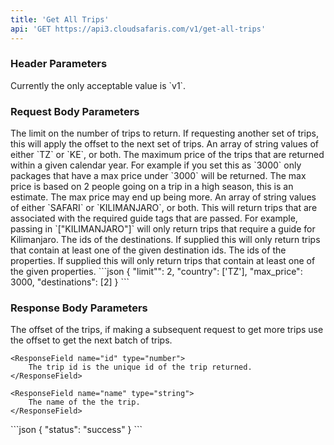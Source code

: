 ```yaml
---
title: 'Get All Trips'
api: 'GET https://api3.cloudsafaris.com/v1/get-all-trips'
---
```


### Header Parameters
<ParamField header="CloudSafaris-API-Version" type="string" default="v1">
  Currently the only acceptable value is `v1`.
</ParamField>

### Request Body Parameters

<ParamField body="limit" type="number" default={200}>
  The limit on the number of trips to return.
</ParamField>

<ParamField body="offset" type="number" default={0}>
    If requesting another set of trips, this will apply the offset to the next set of trips.
</ParamField>

<ParamField body="country" type="string[]" default="none">
    An array of string values of either `TZ` or `KE`, or both.
</ParamField>

<ParamField body="max_price" type="number" default="none">
    The maximum price of the trips that are returned within a given calendar year. 
    For example if you set this as `3000` only packages that have a max price under `3000` will be returned.
    The max price is based on 2 people going on a trip in a high season, this is an estimate. The max price may end up being more.
</ParamField>

<ParamField body="required_guides" type="<'SAFARI', 'KILIMANJARO'>[]" default="none">
    An array of string values of either `SAFARI` or `KILIMANJARO`, or both. This will return trips that are associated with the required guide tags that are passed.
    For example, passing in `["KILIMANJARO"]` will only return trips that require a guide for Kilimanjaro.
</ParamField>

<ParamField body="destinations" type="number[]" default="none">
    The ids of the destinations. If supplied this will only return trips that contain at least one of the given destination ids.
</ParamField>

<ParamField body="properties" type="number[]" default="none">
    The ids of the properties. If supplied this will only return trips that contain at least one of the given properties.
</ParamField>

<RequestExample>
  ```json
  {
    "limit"": 2,
    "country": ['TZ'],
    "max_price": 3000,
    "destinations": [2]
  }
  ```
</RequestExample>


### Response Body Parameters
<ResponseField name="offset" type="number">
    The offset of the trips, if making a subsequent request to get more trips use the offset to get the next batch of trips.
</ResponseField>
<ResponseField name="data" type="Trip Object Array">
  <Expandable title="properties" defaultOpen={true}>

    <ResponseField name="id" type="number">
        The trip id is the unique id of the trip returned.
    </ResponseField>

    <ResponseField name="name" type="string">
        The name of the the trip.
    </ResponseField>

  </Expandable>
</ResponseField>


<ResponseExample>
```json
{ 
    "status": "success" 
}
```
</ResponseExample>





